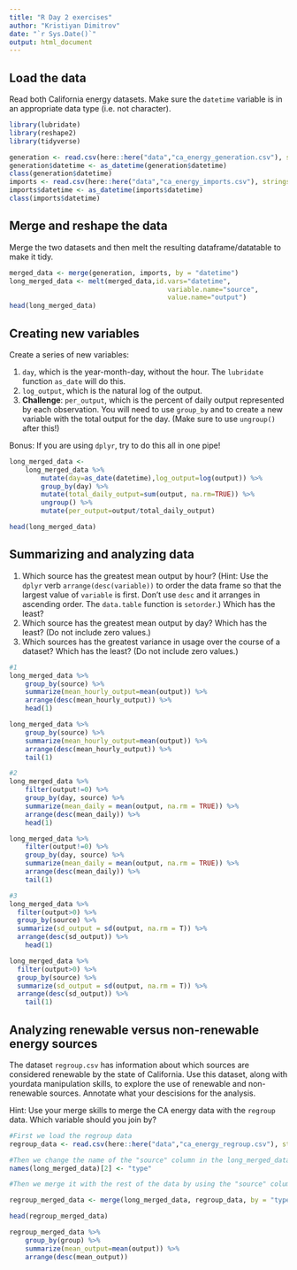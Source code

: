 ```yaml
---
title: "R Day 2 exercises"
author: "Kristiyan Dimitrov"
date: "`r Sys.Date()`"
output: html_document
---
```


## Load the data

Read both California energy datasets. Make sure the `datetime` variable is in an appropriate data type (i.e. not character). 

```r
library(lubridate)
library(reshape2)
library(tidyverse)
```


```r
generation <- read.csv(here::here("data","ca_energy_generation.csv"), stringsAsFactors = FALSE)
generation$datetime <- as_datetime(generation$datetime)
class(generation$datetime)
imports <- read.csv(here::here("data","ca_energy_imports.csv"), stringsAsFactors = FALSE)
imports$datetime <- as_datetime(imports$datetime)
class(imports$datetime)

```


## Merge and reshape the data

Merge the two datasets and then melt the resulting dataframe/datatable to make it tidy.

```r
merged_data <- merge(generation, imports, by = "datetime")
long_merged_data <- melt(merged_data,id.vars="datetime",
                                        variable.name="source",
                                        value.name="output")
head(long_merged_data)
```


## Creating new variables

Create a series of new variables: 

1. `day`, which is the year-month-day, without the hour. The `lubridate` function `as_date` will do this.
2. `log_output`, which is the natural log of the output.
3. **Challenge**: `per_output`, which is the percent of daily output represented by each observation. You will need to use `group_by` and to create a new variable with the total output for the day. (Make sure to use `ungroup()` after this!)

Bonus: If you are using `dplyr`, try to do this all in one pipe!

```r
long_merged_data <- 
    long_merged_data %>% 
        mutate(day=as_date(datetime),log_output=log(output)) %>% 
        group_by(day) %>% 
        mutate(total_daily_output=sum(output, na.rm=TRUE)) %>% 
        ungroup() %>% 
        mutate(per_output=output/total_daily_output)

head(long_merged_data)
```


## Summarizing and analyzing data

1. Which source has the greatest mean output by hour? (Hint: Use the `dplyr` verb `arrange(desc(variable))` to order the data frame so that the largest value of `variable` is first. Don't use `desc` and it arranges in ascending order. The `data.table` function is `setorder`.) Which has the least?
2. Which source has the greatest mean output by day? Which has the least? (Do not include zero values.)
3. Which sources has the greatest variance in usage over the course of a dataset? Which has the least? (Do not include zero values.)

```r

#1
long_merged_data %>% 
    group_by(source) %>% 
    summarize(mean_hourly_output=mean(output)) %>% 
    arrange(desc(mean_hourly_output)) %>% 
    head(1)

long_merged_data %>% 
    group_by(source) %>% 
    summarize(mean_hourly_output=mean(output)) %>% 
    arrange(desc(mean_hourly_output)) %>% 
    tail(1)

#2
long_merged_data %>% 
    filter(output!=0) %>% 
    group_by(day, source) %>% 
    summarize(mean_daily = mean(output, na.rm = TRUE)) %>% 
    arrange(desc(mean_daily)) %>% 
    head(1)

long_merged_data %>% 
    filter(output!=0) %>% 
    group_by(day, source) %>% 
    summarize(mean_daily = mean(output, na.rm = TRUE)) %>% 
    arrange(desc(mean_daily)) %>% 
    tail(1)

#3 
long_merged_data %>%
  filter(output>0) %>%
  group_by(source) %>%
  summarize(sd_output = sd(output, na.rm = T)) %>%
  arrange(desc(sd_output)) %>%
    head(1)

long_merged_data %>%
  filter(output>0) %>%
  group_by(source) %>%
  summarize(sd_output = sd(output, na.rm = T)) %>%
  arrange(desc(sd_output)) %>%
    tail(1)
```


## Analyzing renewable versus non-renewable energy sources

The dataset `regroup.csv` has information about which sources are considered renewable by the state of California. Use this dataset, along with yourdata manipulation skills, to explore the use of renewable and non-renewable sources. Annotate what your descisions for the analysis.

Hint: Use your merge skills to merge the CA energy data with the `regroup` data. Which variable should you join by?

```r
#First we load the regroup data
regroup_data <- read.csv(here::here("data","ca_energy_regroup.csv"), stringsAsFactors = FALSE)

#Then we change the name of the "source" column in the long_merged_data to "type" so we can easily and properly merge with the regroup_data.
names(long_merged_data)[2] <- "type"

#Then we merge it with the rest of the data by using the "source" column in the long_merged_data and the "type" column in the regroup data as key

regroup_merged_data <- merge(long_merged_data, regroup_data, by = "type")

head(regroup_merged_data)
```
```r
regroup_merged_data %>% 
    group_by(group) %>% 
    summarize(mean_output=mean(output)) %>% 
    arrange(desc(mean_output)) 

```

